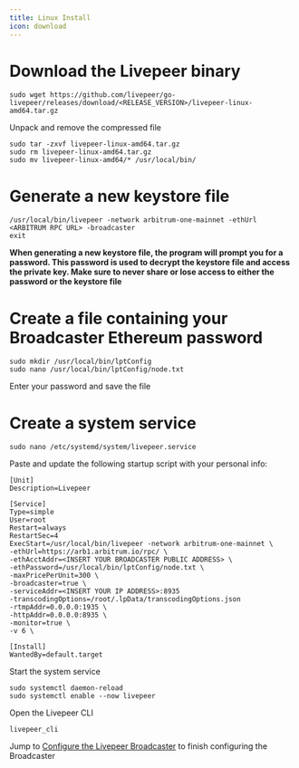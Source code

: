 ```yaml
---
title: Linux Install
icon: download
---
```


# Download the Livepeer binary
```
sudo wget https://github.com/livepeer/go-livepeer/releases/download/<RELEASE_VERSION>/livepeer-linux-amd64.tar.gz
```
Unpack and remove the compressed file
```
sudo tar -zxvf livepeer-linux-amd64.tar.gz
sudo rm livepeer-linux-amd64.tar.gz
sudo mv livepeer-linux-amd64/* /usr/local/bin/
```
# Generate a new keystore file
```
/usr/local/bin/livepeer -network arbitrum-one-mainnet -ethUrl <ARBITRUM RPC URL> -broadcaster
exit
```
**When generating a new keystore file, the program will prompt you for a password. This password is used to decrypt the keystore file and access the private key. Make sure to never share or lose access to either the password or the keystore file**


#  Create a file containing your Broadcaster Ethereum password
```
sudo mkdir /usr/local/bin/lptConfig
sudo nano /usr/local/bin/lptConfig/node.txt
```
Enter your password and save the file

#  Create a system service
```
sudo nano /etc/systemd/system/livepeer.service
```
Paste and update the following startup script with your personal info:
```
[Unit]
Description=Livepeer

[Service]
Type=simple
User=root
Restart=always
RestartSec=4
ExecStart=/usr/local/bin/livepeer -network arbitrum-one-mainnet \
-ethUrl=https://arb1.arbitrum.io/rpc/ \
-ethAcctAddr=<INSERT YOUR BROADCASTER PUBLIC ADDRESS> \
-ethPassword=/usr/local/bin/lptConfig/node.txt \
-maxPricePerUnit=300 \
-broadcaster=true \
-serviceAddr=<INSERT YOUR IP ADDRESS>:8935
-transcodingOptions=/root/.lpData/transcodingOptions.json
-rtmpAddr=0.0.0.0:1935 \
-httpAddr=0.0.0.0:8935 \
-monitor=true \
-v 6 \

[Install]
WantedBy=default.target
```

Start the system service
```
sudo systemctl daemon-reload
sudo systemctl enable --now livepeer
```
Open the Livepeer CLI
```
livepeer_cli
```
Jump to [Configure the Livepeer Broadcaster](/broadcasters/guides/configure-broadcaster) to finish configuring the Broadcaster